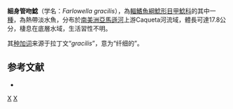{{Speciesbox
| status = NE
| status_system = IUCN3.1
| taxon = Farlowella gracilis
| authority = {{le|查爾斯·塔特·里根|Charles Tate Regan|Regan}}, 1904
| synonyms = *''Farlowella boliviana '',Steindachner, 1910 
}}

'''細身管吻鯰'''（学名：''Farlowella gracilis''），為[[輻鰭魚綱|輻鰭魚綱]][[鯰形目|鯰形目]][[甲鯰科|甲鯰科]]的其中一[[種|種]]，為熱帶淡水魚，分布於[[南美洲|南美洲]][[亞馬遜河|亞馬遜河]]上游Caqueta河流域，體長可達17.8公分，棲息在底層水域，生活習性不明。

其[[种加词|种加词]]来源于拉丁文“''gracilis''”，意为“纤细的”。

==参考文献==
*{{FishBase_species|genus=Farlowella|species=gracilis|year=2014|month=11}}

{{Taxonbar|from=Q3765951}}

[[Category:管吻鯰屬|X]]
[[Category:1904年描述的魚類|X]]